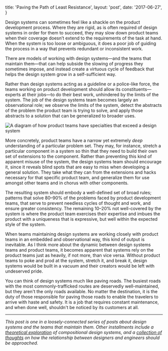   title: 'Paving the Path of Least Resistance',
  layout: 'post',
  date: '2017-06-27',
}

Design systems can sometimes feel like a shackle on the product development
process. Where they are rigid, as is often required of design systems in order
for them to succeed, they may slow down product teams when their coverage
doesn’t extend to the requirements of the task at hand. When the system is too
loose or ambiguous, it does a poor job of guiding the process in a way that
prevents redundant or inconsistent work.

There are models of working with design systems—and the teams that maintain
them—that can help subside the slowing of progress they sometimes impose, and
instead create a virtuous cycle of feedback that helps the design system grow in
a self-sufficient way.

Rather than design systems acting as a guideline or a police-like force, the
teams working on product development should allow its constituents—experts at
their jobs—to do their best work, unhindered by the limits of the system. The
job of the design systems team becomes largely an observational role; we observe
the limits of the system, detect the abstracts of the problem the product team
is trying to solve, and apply those abstracts to a solution that can be
generalized to broader uses.

<Image
  alt="A diagram of how product teams have specialties that exceed a design system"
  src="2017/06/designSystems.png"
/>

More concretely, product teams have a narrow yet extremely _deep_ understanding
of a particular problem set. They may, for instance, stretch a particular
component in a system so thin that they need to build their own set of
extensions to the component. Rather than preventing this kind of apparent misuse
of the system, the design systems team should encourage it, since it reveals
blind spots that are easy to miss when developing a general solution. They take
what they can from the extensions and hacks necessary for that specific product
team, and generalize them for use amongst other teams and in chorus with other
components.

The resulting system should embody a well-defined set of broad rules; patterns
that solve 80–90% of the problems faced by product development teams, that serve
to prevent needless cycles of thought and work, and ensure greater consistency.
The remaining 10–20% not well-covered by the system is where the product team
exercises their expertise and imbues the product with a uniqueness that is
expressive, but well within the expected style of the system.

When teams maintaining design systems are working closely with product teams in
an embedded and observational way, this kind of output is inevitable. As I think
more about the dynamic between design systems teams and product teams, it
becomes apparent that systems rely on the product teams just as heavily, if not
more, than vice versa. Without product teams to poke and prod at the system,
stretch it, and break it, design systems would be built in a vacuum and their
creators would be left with undeserved pride.

You can think of design systems much like paving roads. The busiest roads with
the most commonly-trafficked routes are deservedly well-maintained, but they
aren't the only roads available. No matter the destination, it is the duty of
those responsible for paving those roads to enable the travelers to arrive with
haste and safety. It is a job that requires constant maintenance, and when done
well, shouldn't be noticed by its customers at all.

---

_This post is one in a loosely-connected series of posts about design systems
and the teams that maintain them. Other installments include a
[theoretical exploration](https://daneden.me/2017/03/29/designing-systems/) of
compositional design systems, and a
[collection of thoughts](https://daneden.me/2017/06/02/casting-graphite-in-gold/)
on how the relationship between designers and engineers should be approached._
